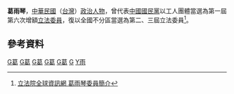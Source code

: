 {{Infobox_officeholder
| name = 葛雨琴
| image name =
| width = 
| now = 中華民國（台灣）政治人士 
| period = 
| Sex = 女 
| Native place = 
| date of birth = 1939
| party = {{Kmt|19px}}
| place of birth = 
| educate = 
*東吳大學法律系畢業
*革命實踐研究院黨政勞研班結業
| past = 
*郵局職員
*中華民國郵務工會全國聯合會秘書長、理事長
*中華民國全國總工會常務理事、中華民國勞資關係協進會理事
*中國國民黨中央委員會婦女工作會主任委員
*行政院勞工委員會委員
*第一屆第六次增額立法委員<br><span style="color: blue;">(1990年-1993年)</span>
*第二屆立法委員<br><span style="color: blue;">(1993年-1996年)</span>
*第三屆立法委員<br><span style="color: blue;">(1996年-1999年)</span>
*立法院內政、外交委員會召集委員
}}
'''葛雨琴'''，[[中華民國|中華民國]]（[[台灣|台灣]]）[[政治人物|政治人物]]，曾代表[[中國國民黨|中國國民黨]]以工人團體當選為第一屆第六次增額[[立法委員|立法委員]]，復以全國不分區當選為第二、三屆立法委員<ref>[http://www.ly.gov.tw/03_leg/0301_main/legIntro.action?lgno=00122&stage=3 立法院全球資訊網 葛雨琴委員簡介]</ref>。

==參考資料==
{{Reflist}}

[[Category:第一屆立法院第六次增額立法委員|G葛]]
[[Category:第二屆立法院立法委員|G葛]]
[[Category:第三屆立法院立法委員|G葛]]
[[Category:中國國民黨女黨員|G葛]]
[[Category:中華民國女性立法委員|G葛]]
[[Category:東吳大學校友|G]]
[[Category:葛姓|Y雨]]